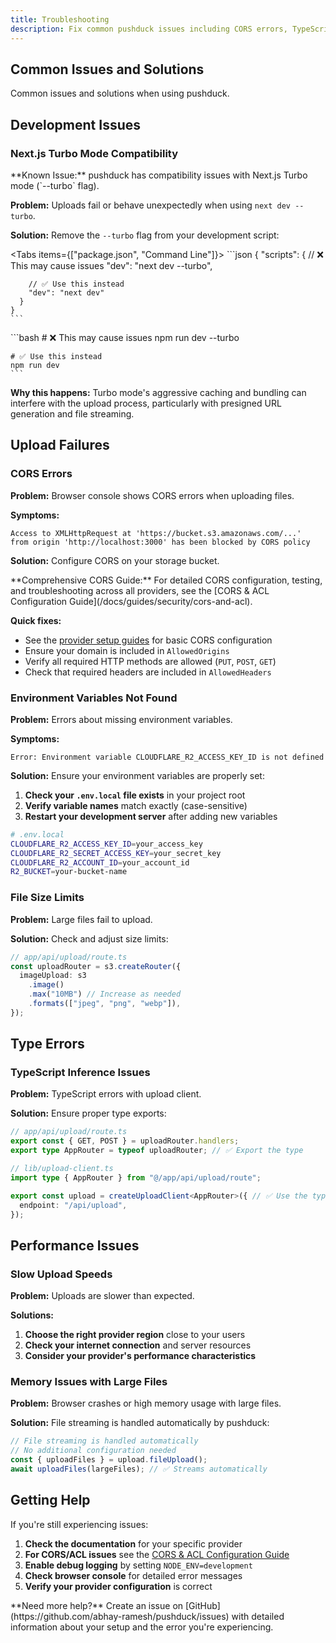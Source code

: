 ```yaml
---
title: Troubleshooting
description: Fix common pushduck issues including CORS errors, TypeScript problems, upload failures, and environment variable configuration. Complete troubleshooting guide with solutions.
---
```



## Common Issues and Solutions

Common issues and solutions when using pushduck.

## Development Issues

### Next.js Turbo Mode Compatibility

<Callout type="warn">
**Known Issue:** pushduck has compatibility issues with Next.js Turbo mode (`--turbo` flag).
</Callout>

**Problem:** Uploads fail or behave unexpectedly when using `next dev --turbo`.

**Solution:** Remove the `--turbo` flag from your development script:

<Tabs items={["package.json", "Command Line"]}>
  <Tab value="package.json">
    ```json
    {
      "scripts": {
        // ❌ This may cause issues
        "dev": "next dev --turbo",
        
        // ✅ Use this instead
        "dev": "next dev"
      }
    }
    ```
  </Tab>
  
  <Tab value="Command Line">
    ```bash
    # ❌ This may cause issues
    npm run dev --turbo
    
    # ✅ Use this instead
    npm run dev
    ```
  </Tab>
</Tabs>

**Why this happens:** Turbo mode's aggressive caching and bundling can interfere with the upload process, particularly with presigned URL generation and file streaming.

## Upload Failures

### CORS Errors

**Problem:** Browser console shows CORS errors when uploading files.

**Symptoms:**
```
Access to XMLHttpRequest at 'https://bucket.s3.amazonaws.com/...' 
from origin 'http://localhost:3000' has been blocked by CORS policy
```

**Solution:** Configure CORS on your storage bucket. 

<Callout type="info">
**Comprehensive CORS Guide:** For detailed CORS configuration, testing, and troubleshooting across all providers, see the [CORS & ACL Configuration Guide](/docs/guides/security/cors-and-acl).
</Callout>

**Quick fixes:**
- See the [provider setup guides](/docs/providers) for basic CORS configuration
- Ensure your domain is included in `AllowedOrigins`
- Verify all required HTTP methods are allowed (`PUT`, `POST`, `GET`)
- Check that required headers are included in `AllowedHeaders`

### Environment Variables Not Found

**Problem:** Errors about missing environment variables.

**Symptoms:**
```
Error: Environment variable CLOUDFLARE_R2_ACCESS_KEY_ID is not defined
```

**Solution:** Ensure your environment variables are properly set:

1. **Check your `.env.local` file exists** in your project root
2. **Verify variable names** match exactly (case-sensitive)
3. **Restart your development server** after adding new variables

```bash
# .env.local
CLOUDFLARE_R2_ACCESS_KEY_ID=your_access_key
CLOUDFLARE_R2_SECRET_ACCESS_KEY=your_secret_key
CLOUDFLARE_R2_ACCOUNT_ID=your_account_id
R2_BUCKET=your-bucket-name
```

### File Size Limits

**Problem:** Large files fail to upload.

**Solution:** Check and adjust size limits:

```typescript
// app/api/upload/route.ts
const uploadRouter = s3.createRouter({
  imageUpload: s3
    .image()
    .max("10MB") // Increase as needed
    .formats(["jpeg", "png", "webp"]),
});
```

## Type Errors

### TypeScript Inference Issues

**Problem:** TypeScript errors with upload client.

**Solution:** Ensure proper type exports:

```typescript
// app/api/upload/route.ts
export const { GET, POST } = uploadRouter.handlers;
export type AppRouter = typeof uploadRouter; // ✅ Export the type

// lib/upload-client.ts
import type { AppRouter } from "@/app/api/upload/route";

export const upload = createUploadClient<AppRouter>({ // ✅ Use the type
  endpoint: "/api/upload",
});
```

## Performance Issues

### Slow Upload Speeds

**Problem:** Uploads are slower than expected.

**Solutions:**

1. **Choose the right provider region** close to your users
2. **Check your internet connection** and server resources
3. **Consider your provider's performance characteristics**

### Memory Issues with Large Files

**Problem:** Browser crashes or high memory usage with large files.

**Solution:** File streaming is handled automatically by pushduck:

```typescript
// File streaming is handled automatically
// No additional configuration needed
const { uploadFiles } = upload.fileUpload();
await uploadFiles(largeFiles); // ✅ Streams automatically
```

## Getting Help

If you're still experiencing issues:

1. **Check the documentation** for your specific provider
2. **For CORS/ACL issues** see the [CORS & ACL Configuration Guide](/docs/guides/security/cors-and-acl)
3. **Enable debug logging** by setting `NODE_ENV=development`
4. **Check browser console** for detailed error messages
5. **Verify your provider configuration** is correct

<Callout type="info">
**Need more help?** Create an issue on [GitHub](https://github.com/abhay-ramesh/pushduck/issues) with detailed information about your setup and the error you're experiencing.
</Callout> 
